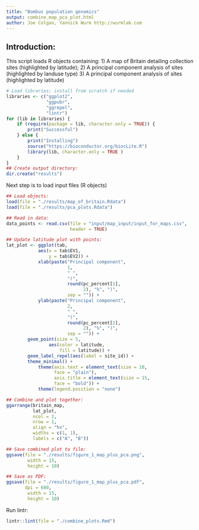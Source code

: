```yaml
---
title: "Bombus population genomics"
output: combine_map_pca_plot.html
author: Joe Colgan, Yannick Wurm http://wurmlab.com
---
```


## Introduction:
This script loads R objects containing:
1) A map of Britain detailing collection sites (highlighted by latitude);
2) A principal component analysis of sites (highlighted by landuse type)
3) A principal component analysis of sites (highlighted by latitude)

```r
# Load libraries; install from scratch if needed
libraries <- c("ggplot2",
               "ggpubr",
               "ggrepel",
               "lintr")
for (lib in libraries) {
    if (require(package = lib, character.only = TRUE)) {
        print("Successful")
    } else {
        print("Installing")
        source("https://bioconductor.org/biocLite.R")
        library(lib, character.only = TRUE )
    }
}
## Create output directory:
dir.create("results")
```
Next step is to load input files (R objects)

```r
## Load objects:
load(file = "./results/map_of_britain.Rdata")
load(file = "./results/pca_plots.Rdata")

## Read in data:
data_points <- read.csv(file = "input/map_input/input_for_maps.csv",
                        header = TRUE)

## Update latitude plot with points:
lat_plot <- ggplot(tab,
            aes(x = tab$EV1,
                y = tab$EV2)) +
            xlab(paste("Principal component",
                       1,
                       " ",
                       "(",
                       round(pc_percent[1],
                             2), "%", ")",
                       sep = "")) +
            ylab(paste("Principal component",
                       2,
                       " ",
                       "(",
                       round(pc_percent[2],
                             2), "%", ")",
                       sep = "")) +
        geom_point(size = 5,
                aes(color = latitude,
                    fill = latitude)) +
        geom_label_repel(aes(label = site_id)) +
        theme_minimal() +
            theme(axis.text = element_text(size = 10,
                  face = "plain"),
                  axis.title = element_text(size = 15,
                  face = "bold")) +
            theme(legend.position = "none")

## Combine and plot together:
ggarrange(britain_map,
          lat_plot,
          ncol = 2,
          nrow = 1,
          align = "hv",
          widths = c(1, 1),
          labels = c("A", "B"))

## Save combined plot to file:
ggsave(file = "./results/figure_1_map_plus_pca.png",
        width = 15,
        height = 10)

## Save as PDF:
ggsave(file = "./results/figure_1_map_plus_pca.pdf",
       dpi = 600,
        width = 15,
        height = 10)
```

Run lintr:

```r
lintr::lint(file = "./combine_plots.Rmd")
```
